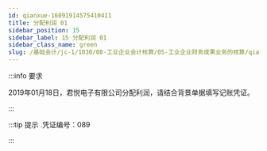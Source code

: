 ---
id: qianxue-16091914575410411
title: 分配利润 01
sidebar_position: 15
sidebar_label: 15 分配利润 01
sidebar_class_name: green
slug: /基础会计/jc-1/1030/08-工业企业会计核算/05-工业企业财务成果业务的核算/qianxue-1609181235406197187/qianxue-16091914575410411/分配利润 01
---

:::info 要求

2019年01月18日，君悦电子有限公司分配利润，请结合背景单据填写记账凭证。

:::

:::tip 提示
  .凭证编号：089 
:::
